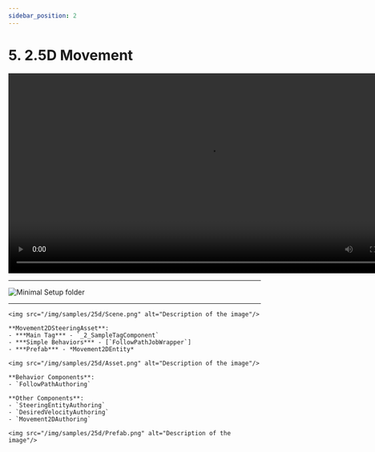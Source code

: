 ```yaml
---
sidebar_position: 2
---
```



# 5. 2.5D Movement

<video controls width="800">
  <source src="/videos/samples/25d/Video.mp4" type="video/mp4" />
  Your browser does not support the video tag.
</video>

-----
![Minimal Setup folder](/img/samples/25d/Folder.png)

<Tabs>
  <TabItem value="first" label="Scene"> 

-----
    <img src="/img/samples/25d/Scene.png" alt="Description of the image"/>
    
  </TabItem>
  
  <TabItem value="second" label="Steering System Asset"> 

    **Movement2DSteeringAsset**:
    - ***Main Tag*** - `_2_SampleTagComponent`
    - ***Simple Behaviors*** - [`FollowPathJobWrapper`]
    - ***Prefab*** - *Movement2DEntity*

    <img src="/img/samples/25d/Asset.png" alt="Description of the image"/>

  </TabItem>
  
  <TabItem value="third" label="Prefab"> 
    
    **Behavior Components**:
    - `FollowPathAuthoring`

    **Other Components**:
    - `SteeringEntityAuthoring`
    - `DesiredVelocityAuthoring`
    - `Movement2DAuthoring`
    
    <img src="/img/samples/25d/Prefab.png" alt="Description of the image"/>

  </TabItem>
</Tabs>